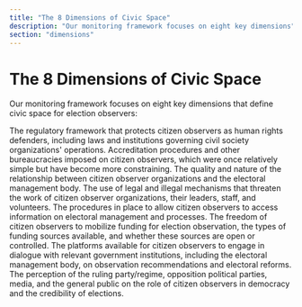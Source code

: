 ```yaml
---
title: "The 8 Dimensions of Civic Space"
description: "Our monitoring framework focuses on eight key dimensions"
section: "dimensions"
---
```


# The 8 Dimensions of Civic Space

Our monitoring framework focuses on eight key dimensions that define civic space for election observers:

<DimensionGrid>

<DimensionCard title="1. Regulatory Framework">
The regulatory framework that protects citizen observers as human rights defenders, including laws and institutions governing civil society organizations' operations.
</DimensionCard>

<DimensionCard title="2. Administrative Constraints">
Accreditation procedures and other bureaucracies imposed on citizen observers, which were once relatively simple but have become more constraining.
</DimensionCard>

<DimensionCard title="3. Relationship with Electoral Management Body">
The quality and nature of the relationship between citizen observer organizations and the electoral management body.
</DimensionCard>

<DimensionCard title="4. Security and Well-being">
The use of legal and illegal mechanisms that threaten the work of citizen observer organizations, their leaders, staff, and volunteers.
</DimensionCard>

<DimensionCard title="5. Access to Electoral Data">
The procedures in place to allow citizen observers to access information on electoral management and processes.
</DimensionCard>

<DimensionCard title="6. Access to Funding">
The freedom of citizen observers to mobilize funding for election observation, the types of funding sources available, and whether these sources are open or controlled.
</DimensionCard>

<DimensionCard title="7. Dialogue and Consultation">
The platforms available for citizen observers to engage in dialogue with relevant government institutions, including the electoral management body, on observation recommendations and electoral reforms.
</DimensionCard>

<DimensionCard title="8. Perception of Observers">
The perception of the ruling party/regime, opposition political parties, media, and the general public on the role of citizen observers in democracy and the credibility of elections.
</DimensionCard>

</DimensionGrid>